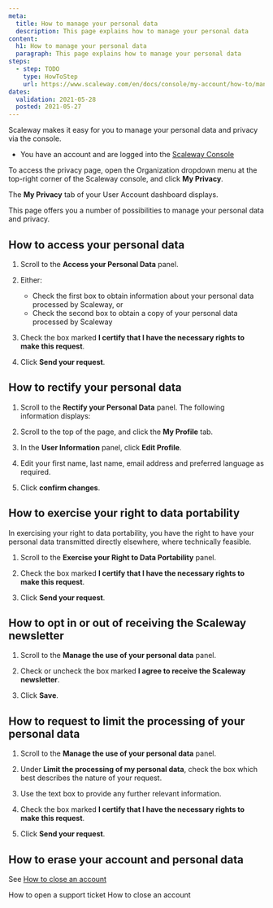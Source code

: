 ```yaml
---
meta:
  title: How to manage your personal data
  description: This page explains how to manage your personal data
content:
  h1: How to manage your personal data
  paragraph: This page explains how to manage your personal data
steps:
  - step: TODO
    type: HowToStep
    url: https://www.scaleway.com/en/docs/console/my-account/how-to/manage-my-personal-data-gdpr
dates:
  validation: 2021-05-28
  posted: 2021-05-27
---
```


Scaleway makes it easy for you to manage your personal data and privacy via the console.

<Message type="requirement">

  - You have an account and are logged into the [Scaleway Console](https://console.scaleway.com) 

</Message>

To access the privacy page, open the Organization dropdown menu at the top-right corner of the Scaleway console, and click **My Privacy**.

  <Lightbox src="scaleway-org-my-privacy.png" alt="" />

The **My Privacy** tab of your User Account dashboard displays.

This page offers you a number of possibilities to manage your personal data and privacy.

## How to access your personal data

1. Scroll to the **Access your Personal Data** panel.

  <Lightbox src="scaleway-access-personal-data.png" alt="" />

2. Either:

    - Check the first box to obtain information about your personal data processed by Scaleway, or
    - Check the second box to obtain a copy of your personal data processed by Scaleway

3. Check the box marked **I certify that I have the necessary rights to make this request**.

4. Click **Send your request**.

## How to rectify your personal data

1. Scroll to the **Rectify your Personal Data** panel. The following information displays:

  <Lightbox src="scaleway-rectify-personal-data.png" alt="" />

2. Scroll to the top of the page, and click the **My Profile** tab.

3. In the **User Information** panel, click **Edit Profile**.

4. Edit your first name, last name, email address and preferred language as required.

5. Click **confirm changes**.

## How to exercise your right to data portability

In exercising your right to data portability, you have the right to have your personal data transmitted directly elsewhere, where technically feasible.

1. Scroll to the **Exercise your Right to Data Portability** panel.

  <Lightbox src="scaleway-exercise-right-portability.png" alt="" />

2. Check the box marked **I certify that I have the necessary rights to make this request**.

3. Click **Send your request**.

## How to opt in or out of receiving the Scaleway newsletter

1. Scroll to the **Manage the use of your personal data** panel.

  <Lightbox src="scaleway-manage-data.png" alt="" />

2. Check or uncheck the box marked **I agree to receive the Scaleway newsletter**.

3. Click **Save**.

## How to request to limit the processing of your personal data

1. Scroll to the **Manage the use of your personal data** panel.

  <Lightbox src="scaleway-manage-data.png" alt="" />

2. Under **Limit the processing of my personal data**, check the box which best describes the nature of your request.

3. Use the text box to provide any further relevant information.

4. Check the box marked **I certify that I have the necessary rights to make this request**.

5. Click **Send your request**.

## How to erase your account and personal data

See [How to close an account](/console/my-account/how-to/close-account)

<Navigation title="See Also">
  <PreviousButton to="/console/my-account/how-to/open-a-support-ticket/">How to open a support ticket</PreviousButton>
  <NextButton to="/console/my-account/how-to/close-account/">How to close an account</NextButton>
</Navigation>
